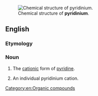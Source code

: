 [[Image:Pyridinium-3D-balls.png|thumb|Chemical structure of '''pyridinium'''.]]
==English==
{{wikipedia}}

===Etymology===

{{suffix|pyridine|ium|lang=en}}

===Noun===
{{en-noun}}

# {{context|uncountable|lang=en}} The [[cation]]ic form of [[pyridine]].
# {{context|countable|lang=en}} An individual pyridinium cation.

[[Category:en:Organic compounds]]